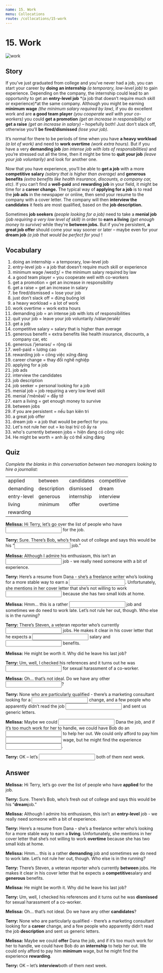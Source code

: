 ```yaml
---
name: 15. Work
menu: Collocations
route: /collocations/15-work
---
```



# 15. Work

<Image src={workImg} alt="work" />

## Story

If you’ve just graduated from college and you’ve never had a job, you can start your career by **doing an internship** _(a temporary, low-level job)_ to gain experience. Depending on the company, the internship could lead to an opportunity to get an **entry-level job** *(a job that doesn’t require much skill or experience)*at the same company.
Although you might be earning **minimum wage** _(the minimum salary required by law)_, if you do excellent work and are **a good team player** _(you cooperate well with your co-workers)_ you could **get a promotion** _(get an increase in responsibility)_ or **get a raise** _(get an increase in salary)_ – hopefully both! Just don’t slack off, otherwise you’ll **be fired/dismissed** _(lose your job)._

It’s normal for there to be periods of time when you have **a heavy workload** _(a lot of work)_ and need to **work overtime** _(work extra hours)_. But if you have a very **demanding job** _(an intense job with lots of responsibilities)_ and you’re stressed out all the time, then it might be time to **quit your job** _(leave your job voluntarily)_ and look for another one.

Now that you have experience, you’ll be able to **get a job** with a more **competitive salary** _(salary that is higher than average)_ and **generous benefits** _(extra benefits like health insurance, discounts, a company car, etc)_. If you can’t find a **well-paid** and **rewarding job** in your field, it might be time for a **career change.**
The typical way of **applying for a job** is to read the **job ads** in the newspaper or online, then send your resume to the company with a cover letter. The company will then **interview the candidates** it feels are most qualified, based on the **job description.**

Sometimes **job seekers** _(people looking for a job)_ need to take a **menial job** _(job requiring a very low level of skill)_ in order to **earn a living** _(get enough money to survive)_ while they’re **between jobs.** But if you’re persistent, **a great job offer** should come your way sooner or later – maybe even for your **dream job** _(a job that would be perfect for you)_ !

## Vocabulary

1. doing an internship = a temporary, low-level job
2. entry-level job = a job that doesn’t require much skill or experience
3. minimum wage /weɪdʒ/ = the minimum salary required by law
4. a good team player = you cooperate well with co-workers
5. get a promotion = get an increase in responsibility
6. get a raise = get an increase in salary
7. be fired/dismissed = lose your job
8. just don’t slack off = đừng buông lơi
9. a heavy workload = a lot of work
10. work overtime = work extra hours
11. demanding job = an intense job with lots of responsibilities
12. quit your job = leave your job voluntarily /välənˌterəlē/
13. get a job
14. competitive salary = salary that is higher than average
15. generous benefit = extra benefits like health insurance, discounts, a company car, etc
16. generous /ˈjenərəs/ = rộng rãi
17. well-paid = lương cao
18. rewarding job = công việc xứng đáng
19. career change = thay đổi nghề nghiệp
20. applying for a job
21. job ads
22. interview the candidates
23. job description
24. job seeker = personal looking for a job
25. menial job = job requiring a very low level skill
26. menial /ˈmēnēəl/ = đầy tớ
27. earn a living = get enough money to survive
28. between jobs
29. if you are persistent = nếu bạn kiên trì
30. a great job offer
31. dream job = a job that would be perfect for you.
32. Let's not rule her out = ko loại trừ cô ấy ra
33. who's currently between jobs = hiện đang có công việc
34. He might be worth = anh ấy có thể xứng đáng

## Quiz

_Complete the blanks in this conversation between two managers looking to hire a journalist:_

<table style="width: 100%">
  <tbody>
    <tr>
      <td>applied</td>
      <td>between</td>
      <td>candidates</td>
      <td>competitive</td>
    </tr>
    <tr>
      <td>demanding</td>
      <td>description</td>
      <td>dismissed</td>
      <td>dream</td>
    </tr>
    <tr>
      <td>entry-level</td>
      <td>generous</td>
      <td>internship</td>
      <td>interview</td>
    </tr>
    <tr>
      <td>living</td>
      <td>minimum</td>
      <td>offer</td>
      <td>overtime</td>
    </tr>
    <tr>
      <td>rewarding</td>
      <td></td>
      <td></td>
      <td></td>
    </tr>
  </tbody>
</table>

**Melissa:** Hi Terry, let’s go over the list of people who have <input className="input small-input"/> for the job.

**Terry:** Sure. There’s Bob, who’s fresh out of college and says this would be his “<input className="input small-input"/> job.”

**Melissa:** Although I admire his enthusiasm, this isn’t an <input className="input small-input"/> job - we really need someone with a bit of experience.

**Terry:** Here’s a resume from Dana - she’s a freelance writer who’s looking for a more stable way to earn a <input className="input small-input"/>. Unfortunately, she mentions in her cover letter that she’s not willing to work <input className="input small-input"/> because she has two small kids at home.

**Melissa:** Hmm… this is a rather <input className="input small-input"/> job and sometimes we do need to work late. Let’s not rule her out, though. Who else is in the running?

**Terry:** There’s Steven, a veteran reporter who’s currently <input className="input small-input"/> jobs. He makes it clear in his cover letter that he expects a <input className="input small-input"/> salary and <input className="input small-input"/> benefits.

**Melissa:** He might be worth it. Why did he leave his last job?

**Terry:** Um, well, I checked his references and it turns out he was <input className="input small-input"/> for sexual harassment of a co-worker.

**Melissa:** Oh… that’s not ideal. Do we have any other <input className="input small-input"/>?

**Terry:** None who are particularly qualified - there’s a marketing consultant looking for a <input className="input small-input"/> change, and a few people who apparently didn’t read the job <input className="input small-input"/> and sent us generic letters.

**Melissa:** Maybe we could <input className="input small-input"/> Dana the job, and if it’s too much work for her to handle, we could have Bob do an <input className="input small-input"/> to help her out. We could only afford to pay him <input className="input small-input"/> wage, but he might find the experience <input className="input small-input"/>.

**Terry:** OK – let’s <input className="input small-input"/> both of them next week.

## Answer

**Melissa:** Hi Terry, let’s go over the list of people who have **applied** for the job.

**Terry:** Sure. There’s Bob, who’s fresh out of college and says this would be his “**dream**job.”

**Melissa:** Although I admire his enthusiasm, this isn’t an **entry-level** job - we really need someone with a bit of experience.

**Terry:** Here’s a resume from Dana - she’s a freelance writer who’s looking for a more stable way to earn a **living**. Unfortunately, she mentions in her cover letter that she’s not willing to work **overtime** because she has two small kids at home.

**Melissa:** Hmm… this is a rather **demanding** job and sometimes we do need to work late. Let’s not rule her out, though. Who else is in the running?

**Terry:** There’s Steven, a veteran reporter who’s currently **between** jobs. He makes it clear in his cover letter that he expects a **competitive**salary and **generous** benefits.

**Melissa:** He might be worth it. Why did he leave his last job?

**Terry:** Um, well, I checked his references and it turns out he was **dismissed** for sexual harassment of a co-worker.

**Melissa:** Oh… that’s not ideal. Do we have any other **candidates**?

**Terry:** None who are particularly qualified - there’s a marketing consultant looking for a **career** change, and a few people who apparently didn’t read the job **description** and sent us generic letters.

**Melissa:** Maybe we could **offer** Dana the job, and if it’s too much work for her to handle, we could have Bob do an **internship** to help her out. We could only afford to pay him **minimum** wage, but he might find the experience **rewarding**.

**Terry:** OK – let’s **interview**both of them next week.
